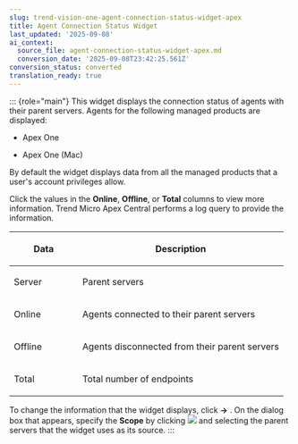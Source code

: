 ```yaml
---
slug: trend-vision-one-agent-connection-status-widget-apex
title: Agent Connection Status Widget
last_updated: '2025-09-08'
ai_context:
  source_file: agent-connection-status-widget-apex.md
  conversion_date: '2025-09-08T23:42:25.561Z'
conversion_status: converted
translation_ready: true
---
```


::: {role="main"}
This widget displays the connection status of agents with their parent servers. Agents for the following managed products are displayed:

- Apex One

- Apex One (Mac)

By default the widget displays data from all the managed products that a user's account privileges allow.

Click the values in the **Online**, **Offline**, or **Total** columns to view more information. Trend Micro Apex Central performs a log query to provide the information.

<table>
<colgroup>
<col style="width: 25%" />
<col style="width: 75%" />
</colgroup>
<thead>
<tr>
<th><p>Data</p></th>
<th><p>Description</p></th>
</tr>
</thead>
<tbody>
<tr>
<td><p>Server</p></td>
<td><p>Parent servers</p></td>
</tr>
<tr>
<td><p>Online</p></td>
<td><p>Agents connected to their parent servers</p></td>
</tr>
<tr>
<td><p>Offline</p></td>
<td><p>Agents disconnected from their parent servers</p></td>
</tr>
<tr>
<td><p>Total</p></td>
<td><p>Total number of endpoints</p></td>
</tr>
</tbody>
</table>

To change the information that the widget displays, click **→** . On the dialog box that appears, specify the **Scope** by clicking ![](/images/w_scope=GUID-D4EAF8B9-EAFF-46C3-94FC-CA65467035B5=1=en-us=Low.webp) and selecting the parent servers that the widget uses as its source.
:::
